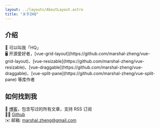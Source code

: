 ```yaml
---
layout: ../layouts/AboutLayout.astro
title: "关于ZHQ"
---
```




## 介绍

<div class="profile-video flex items-center gap-4">
  <span class="text-red-600">📛 可以叫我「HQ」</span>
  <div className="relative">
    <HeroVideoDialog
      client:load
      className="dark:hidden block"
      animationStyle="from-center"
      videoSrc="https://marsio.top/videos/zhq_profile.mp4"
      thumbnailSrc="https://startup-template-sage.vercel.app/hero-light.png"
      thumbnailAlt="Hero Video"
    />
    <HeroVideoDialog
      client:load
      className="hidden dark:block"
      animationStyle="from-center"
      videoSrc="https://marsio.top/videos/zhq_profile.mp4"
      thumbnailSrc="https://startup-template-sage.vercel.app/hero-dark.png"
      thumbnailAlt="Hero Video"
    />
  </div>
</div>
🖥️ 开源爱好者，[vue-grid-layout](https://github.com/marshal-zheng/vue-grid-layout)、[vue-resizable](https://github.com/marshal-zheng/vue-resizable)、[vue-draggable](https://github.com/marshal-zheng/vue-draggable)、[vue-split-pane](https://github.com/marshal-zheng/vue-split-pane) 等库作者

  <SplineSceneBasic client:load />

 

## 如何找到我

📡 [博客](https://marsio.top/)，包含写过的所有文章，支持 RSS 订阅  
👨‍💻 [Github](https://github.com/marshal-zheng)  
✉️ 邮箱: marshal.zheng@gmail.com

